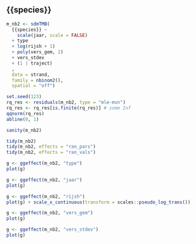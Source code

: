 ## {{species}}

```r
m_nb2 <- sdmTMB(
  {{species}} ~
    scale(jaar, scale = FALSE)
  + type
  + log(rijsh + 1)
  + poly(vers_gem, 2)
  + vers_stdev
  + (1 | traject)
  ,
  data = strand,
  family = nbinom2(),
  spatial = "off")
```

```r
set.seed(123)
rq_res <- residuals(m_nb2, type = "mle-mvn")
rq_res <- rq_res[is.finite(rq_res)] # some Inf
qqnorm(rq_res)
abline(0, 1)

sanity(m_nb2)
```


```r
tidy(m_nb2)
tidy(m_nb2, effects = "ran_pars")
tidy(m_nb2, effects = "ran_vals")
```


```r
g <- ggeffect(m_nb2, "type")
plot(g)
```

```r
g <- ggeffect(m_nb2, "jaar")
plot(g)
```

```r
g <- ggeffect(m_nb2, "rijsh")
plot(g) + scale_x_continuous(transform = scales::pseudo_log_trans())
```

```r
g <- ggeffect(m_nb2, "vers_gem")
plot(g)
```


```r
g <- ggeffect(m_nb2, "vers_stdev")
plot(g)
```

